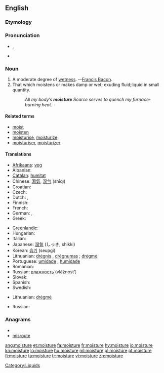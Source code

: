 ==English==

===Etymology===
{{suffix|moist|ure}}

===Pronunciation===
* {{IPA|/ˈmɔɪsʧɚ/}}, {{SAMPA|/"mOIstS@`/}}
* {{audio|en-us-moisture.ogg|Audio (US)}}

===Noun===
{{wikipedia}}
{{en-noun|-}}

# A moderate degree of [[wet]]ness. --[[w:Francis Bacon|Francis Bacon]].
# That which moistens or makes damp or wet; exuding fluid;liquid in small quantity.
#: ''All my body’s '''moisture''' Scarce serves to quench my furnace-burning heat.''  -{{Shak.}}

====Related terms====
* [[moist]]
* [[moisten]]
* [[moisturise]], [[moisturize]]
* [[moisturiser]], [[moisturizer]]

====Translations====
{{trans-top|a moderate degree of wetness}}
* [[Afrikaans]]: [[vog]]
* Albanian: {{t-|sq|lagështirë|f|xs=Albanian}}
* [[Catalan]]: [[humitat]] {{f}}
* Chinese: [[濕氣]], [[湿气]] (shīqì)
* Croatian: {{t-|hr|vlaga|f}}
* Czech: {{t-|cs|vlhkost|f}}
* Dutch: {{t+|nl|vochtigheid|f}}, {{t+|nl|vocht|n}}
* Finnish: {{t+|fi|kosteus}}
* French: {{t+|fr|humidité|f}}
* German: {{t+|de|Feuchtigkeit|f}}, {{t+|de|Nässe|f}}
* Greek: {{t+|el|υγρασία|f|tr=igrasía}}
{{trans-mid}}
* [[Greenlandic]]: {{t-|kl|aalaq|xs=Greenlandic}}
* Hungarian: {{t+|hu|nedvesség}}
* Italian: {{t+|it|umidità|f}}
* Japanese: [[湿気]] (しっき, shikki)
* Korean: [[습기]] (seupgi)
* Lithuanian: [[drėgnis]] {{m}}, [[drėgnumas]] {{m}}; [[drėgmė]] {{f}}
* Portuguese: [[umidade]] {{f}}, [[humidade]] {{f}}
* Romanian: {{t-|ro|umezeală|f}}
* Russian: [[влажность]] (vlážnost’) {{f}}
* Slovak: {{t-|sk|vlaha|f}}
* Spanish: {{t-|es|humedad|f}}
* Swedish: {{t|sv|fuktighet|c}}
{{trans-bottom}}

{{trans-top|that which moistens or makes damp}}
* Lithuanian: [[drėgmė]] {{f}}
{{trans-mid}}
* Russian: {{t+|ru|влага|f|tr=vlága}}
{{trans-bottom}}

===Anagrams===
* {{alphagram|eimorstu}}
* [[misroute#English|misroute]]

[[Category:Liquids]]

[[ang:moisture]]
[[et:moisture]]
[[fa:moisture]]
[[fr:moisture]]
[[hy:moisture]]
[[io:moisture]]
[[kn:moisture]]
[[lo:moisture]]
[[hu:moisture]]
[[ml:moisture]]
[[pl:moisture]]
[[pt:moisture]]
[[fi:moisture]]
[[ta:moisture]]
[[tr:moisture]]
[[vi:moisture]]
[[zh:moisture]]